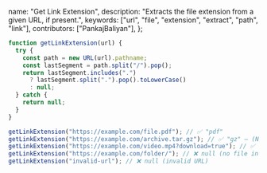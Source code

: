   name: "Get Link Extension",
  description: "Extracts the file extension from a given URL, if present.",
  keywords: ["url", "file", "extension", "extract", "path", "link"],
  contributors: ["PankajBaliyan"],
};

```javascript
function getLinkExtension(url) {
  try {
    const path = new URL(url).pathname;
    const lastSegment = path.split("/").pop();
    return lastSegment.includes(".")
      ? lastSegment.split(".").pop().toLowerCase()
      : null;
  } catch {
    return null;
  }
}
```

```javascript
getLinkExtension("https://example.com/file.pdf"); // ✅ "pdf"
getLinkExtension("https://example.com/archive.tar.gz"); // ✅ "gz" — (Note: only the last extension is returned)
getLinkExtension("https://example.com/video.mp4?download=true"); // ✅ "mp4"
getLinkExtension("https://example.com/folder/"); // ❌ null (no file in the URL)
getLinkExtension("invalid-url"); // ❌ null (invalid URL)
```
